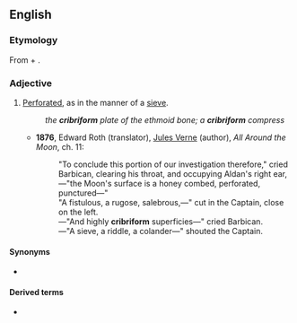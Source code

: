 ==English==
{{wikipedia}}

===Etymology===
From {{uder|en|la|cribrum||sieve}} + {{m|en|-form}}.

===Adjective===
{{en-adj}}

# [[perforated|Perforated]], as in the manner of a [[sieve]].
#: ''the '''cribriform''' plate of the ethmoid bone; a '''cribriform''' compress''
#* '''1876''', Edward Roth (translator), [[w:Jules Verne|Jules Verne]] (author), ''All Around the Moon'', ch. 11:
#*: "To conclude this portion of our investigation therefore," cried Barbican, clearing his throat, and occupying Aldan's right ear,—"the Moon's surface is a honey combed, perforated, punctured—"
#*: "A fistulous, a rugose, salebrous,—" cut in the Captain, close on the left.
#*: —"And highly '''cribriform''' superficies—" cried Barbican.
#*: —"A sieve, a riddle, a colander—" shouted the Captain.

====Synonyms====
* {{l|en|cribrous}}

====Derived terms====
* {{l|en|cribriform plate}}